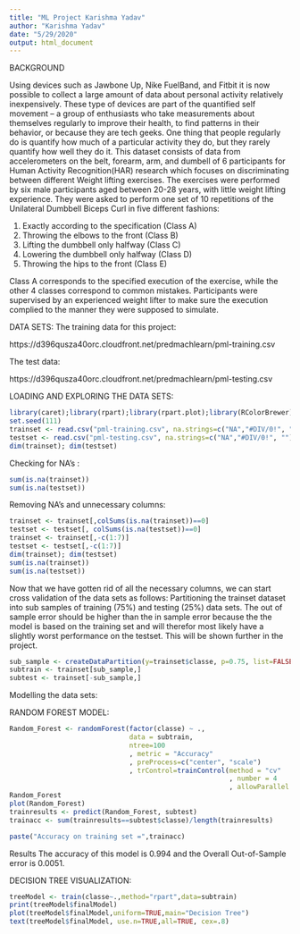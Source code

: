 ```yaml
---
title: "ML Project Karishma Yadav"
author: "Karishma Yadav"
date: "5/29/2020"
output: html_document
---
```


BACKGROUND

Using devices such as Jawbone Up, Nike FuelBand, and Fitbit it is now possible to collect a large amount of data about personal activity relatively inexpensively. These type of devices are part of the quantified self movement – a group of enthusiasts who take measurements about themselves regularly to improve their health, to find patterns in their behavior, or because they are tech geeks. One thing that people regularly do is quantify how much of a particular activity they do, but they rarely quantify how well they do it.
This dataset consists of data from accelerometers on the belt, forearm, arm, and dumbell of 6 participants for Human Activity Recognition(HAR) research which focuses on discriminating between different Weight lifting exercises. The exercises were performed by six male participants aged between 20-28 years, with little weight lifting experience. They were asked to perform one set of 10 repetitions of the Unilateral Dumbbell Biceps Curl in five different fashions: 

1. Exactly according to the specification (Class A) 
2. Throwing the elbows to the front (Class B) 
3. Lifting the dumbbell only halfway (Class C) 
4. Lowering the dumbbell only halfway (Class D)
5. Throwing the hips to the front (Class E)

Class A corresponds to the specified execution of the exercise, while the other 4 classes correspond to common mistakes. Participants were supervised by an experienced weight lifter to make sure the execution complied to the manner they were supposed to simulate.

DATA SETS:
The training data for this project:

https://d396qusza40orc.cloudfront.net/predmachlearn/pml-training.csv

The test data:

https://d396qusza40orc.cloudfront.net/predmachlearn/pml-testing.csv

LOADING AND EXPLORING THE DATA SETS:

```r
library(caret);library(rpart);library(rpart.plot);library(RColorBrewer);library(rattle);library(e1071);library(randomForest); library(gbm)
set.seed(111)
trainset <- read.csv("pml-training.csv", na.strings=c("NA","#DIV/0!", ""))
testset <- read.csv("pml-testing.csv", na.strings=c("NA","#DIV/0!", ""))
dim(trainset); dim(testset)
```

Checking for NA's : 

```r
sum(is.na(trainset))
sum(is.na(testset))
```

Removing NA's and unnecessary columns:

```r
trainset <- trainset[,colSums(is.na(trainset))==0]
testset <- testset[, colSums(is.na(testset))==0]
trainset <- trainset[,-c(1:7)]
testset <- testset[,-c(1:7)]
dim(trainset); dim(testset)
sum(is.na(trainset))
sum(is.na(testset))
```

Now that we have gotten rid of all the necessary columns, we can start cross validation of the data sets as follows:
Partitioning the trainset dataset into sub samples of training (75%) and testing (25%) data sets.
The out of sample error should be higher than the in sample error because the the model is based on the training set and will therefor most likely have a slightly worst performance on the testset. This will be shown further in the project.

```r
sub_sample <- createDataPartition(y=trainset$classe, p=0.75, list=FALSE)
subtrain <- trainset[sub_sample,]
subtest <- trainset[-sub_sample,]
```

Modelling the data sets:

RANDOM FOREST MODEL:


```r
Random_Forest <- randomForest(factor(classe) ~ .,
                              data = subtrain,
                              ntree=100
                              , metric = "Accuracy" 
                              , preProcess=c("center", "scale")
                              , trControl=trainControl(method = "cv"
                                                       , number = 4
                                                       , allowParallel = TRUE))
Random_Forest
plot(Random_Forest)
trainresults <- predict(Random_Forest, subtest)
trainacc <- sum(trainresults==subtest$classe)/length(trainresults)

paste("Accuracy on training set =",trainacc)


```

Results
The accuracy of this model is 0.994 and the Overall Out-of-Sample error is 0.0051.

DECISION TREE VISUALIZATION:

```r
treeModel <- train(classe~.,method="rpart",data=subtrain)
print(treeModel$finalModel)
plot(treeModel$finalModel,uniform=TRUE,main="Decision Tree")
text(treeModel$finalModel, use.n=TRUE,all=TRUE, cex=.8)
```

